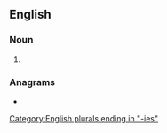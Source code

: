 ==English==

===Noun===
{{head|en|noun form}}

# {{plural of|annuity|lang=en}}

===Anagrams===
* {{anagrams|en|a=aeiinnstu|insinuate}}

[[Category:English plurals ending in "-ies"]]